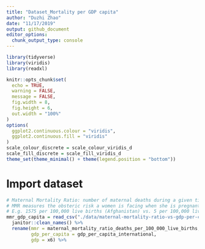```yaml
---
title: "Dataset_Mortality per GDP capita"
author: "Duzhi Zhao"
date: "11/17/2019"
output: github_document
editor_options: 
  chunk_output_type: console
---
```


```r
library(tidyverse)
library(viridis)
library(readxl)

knitr::opts_chunk$set(
  echo = TRUE,
  warning = FALSE,
  message = FALSE,
  fig.width = 8, 
  fig.height = 6,
  out.width = "100%"
)
options(
  ggplot2.continuous.colour = "viridis",
  ggplot2.continuous.fill = "viridis"
)
scale_colour_discrete = scale_colour_viridis_d
scale_fill_discrete = scale_fill_viridis_d
theme_set(theme_minimal() + theme(legend.position = "bottom"))
```

# Import dataset
```r
# Maternal Mortality Ratio: number of maternal deaths during a given time period per 100,000 live births during the same time period.
# MMR measures the obsteric risk a women is facing when she is pregnant. 
# E.g. 1575 per 100,000 live births (Afghanistan) vs. 5 per 100,000 live births (Sweden) means a women in Afghanistan is facing a 315 times higher risk of maternal death when she is pregnant than a woman in Swedan. 
mmr_gdp_capita = read_csv("./data/maternal-mortality-ratio-vs-gdp-per-capita.csv") %>%
  janitor::clean_names() %>% 
  rename(mmr = maternal_mortality_ratio_deaths_per_100_000_live_births,
         gdp_per_capita = gdp_per_capita_international,
         gdp = x6) %>% 
  
```

